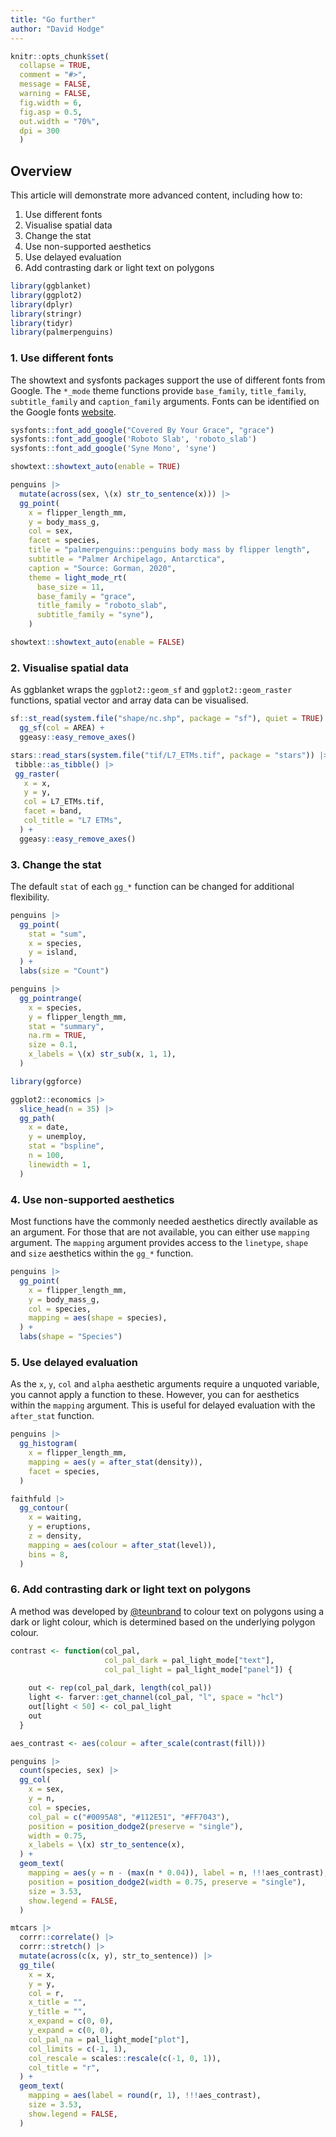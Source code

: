 ```yaml
---
title: "Go further"
author: "David Hodge"
---
```


```r
knitr::opts_chunk$set(
  collapse = TRUE,
  comment = "#>",
  message = FALSE,
  warning = FALSE,
  fig.width = 6,
  fig.asp = 0.5,
  out.width = "70%",
  dpi = 300
  )
```

## Overview

This article will demonstrate more advanced content, including how to: 

1. Use different fonts
2. Visualise spatial data
3. Change the stat
4. Use non-supported aesthetics
5. Use delayed evaluation
6. Add contrasting dark or light text on polygons

```r
library(ggblanket)
library(ggplot2)
library(dplyr)
library(stringr)
library(tidyr)
library(palmerpenguins)
```

### 1. Use different fonts

The showtext and sysfonts packages support the use of different fonts from Google. The `*_mode` theme functions provide `base_family`, `title_family`, `subtitle_family` and `caption_family` arguments. Fonts can be identified on the Google fonts [website](https://fonts.google.com/).

```r
sysfonts::font_add_google("Covered By Your Grace", "grace")
sysfonts::font_add_google('Roboto Slab', 'roboto_slab')
sysfonts::font_add_google('Syne Mono', 'syne')

showtext::showtext_auto(enable = TRUE)

penguins |>
  mutate(across(sex, \(x) str_to_sentence(x))) |>
  gg_point(
    x = flipper_length_mm,
    y = body_mass_g,
    col = sex,
    facet = species,
    title = "palmerpenguins::penguins body mass by flipper length",
    subtitle = "Palmer Archipelago, Antarctica",
    caption = "Source: Gorman, 2020",
    theme = light_mode_rt(
      base_size = 11,
      base_family = "grace", 
      title_family = "roboto_slab", 
      subtitle_family = "syne"),
    )

showtext::showtext_auto(enable = FALSE)
```

### 2. Visualise spatial data

As ggblanket wraps the `ggplot2::geom_sf` and `ggplot2::geom_raster` functions, spatial vector and array data can be visualised. 

```r
sf::st_read(system.file("shape/nc.shp", package = "sf"), quiet = TRUE) |>
  gg_sf(col = AREA) +
  ggeasy::easy_remove_axes()
```

```r
stars::read_stars(system.file("tif/L7_ETMs.tif", package = "stars")) |>
 tibble::as_tibble() |>
 gg_raster(
   x = x,
   y = y,
   col = L7_ETMs.tif,
   facet = band,
   col_title = "L7 ETMs",
  ) +
  ggeasy::easy_remove_axes() 
```

### 3. Change the stat

The default `stat` of each `gg_*` function can be changed for additional flexibility. 

```r
penguins |> 
  gg_point(
    stat = "sum",
    x = species,
    y = island,
  ) +
  labs(size = "Count")
```


```r
penguins |>
  gg_pointrange(
    x = species,
    y = flipper_length_mm, 
    stat = "summary", 
    na.rm = TRUE,
    size = 0.1,
    x_labels = \(x) str_sub(x, 1, 1),
  )
```

```r
library(ggforce)

ggplot2::economics |>
  slice_head(n = 35) |> 
  gg_path(
    x = date, 
    y = unemploy,
    stat = "bspline",
    n = 100, 
    linewidth = 1,
  ) 
```

### 4. Use non-supported aesthetics 

Most functions have the commonly needed aesthetics directly available as an argument. For those that are not available, you can either use `mapping` argument. The `mapping` argument provides access to the `linetype`, `shape` and `size` aesthetics within the `gg_*` function. 

```r
penguins |> 
  gg_point(
    x = flipper_length_mm, 
    y = body_mass_g, 
    col = species,
    mapping = aes(shape = species),
  ) +
  labs(shape = "Species")
```

### 5. Use delayed evaluation

As the `x`, `y`, `col` and `alpha` aesthetic arguments require a unquoted variable, you cannot apply a function to these. However, you can for aesthetics within the `mapping` argument. This is useful for delayed evaluation with the `after_stat` function.

```r
penguins |>
  gg_histogram(
    x = flipper_length_mm,
    mapping = aes(y = after_stat(density)),
    facet = species,
  )
```

```r
faithfuld |>
  gg_contour(
    x = waiting,
    y = eruptions,
    z = density,
    mapping = aes(colour = after_stat(level)),
    bins = 8,
  )
```

### 6. Add contrasting dark or light text on polygons

A method was developed by [@teunbrand](https://github.com/teunbrand/ggplot_tricks) to colour text on polygons using a dark or light colour, which is determined  based on the underlying polygon colour.

```r
contrast <- function(col_pal, 
                     col_pal_dark = pal_light_mode["text"], 
                     col_pal_light = pal_light_mode["panel"]) {
  
    out <- rep(col_pal_dark, length(col_pal))
    light <- farver::get_channel(col_pal, "l", space = "hcl")
    out[light < 50] <- col_pal_light
    out
  }

aes_contrast <- aes(colour = after_scale(contrast(fill)))

penguins |>
  count(species, sex) |> 
  gg_col(
    x = sex,
    y = n,
    col = species,
    col_pal = c("#0095A8", "#112E51", "#FF7043"),
    position = position_dodge2(preserve = "single"),
    width = 0.75, 
    x_labels = \(x) str_to_sentence(x),
  ) +
  geom_text(
    mapping = aes(y = n - (max(n * 0.04)), label = n, !!!aes_contrast),
    position = position_dodge2(width = 0.75, preserve = "single"),
    size = 3.53,
    show.legend = FALSE,
  ) 
```

```r
mtcars |> 
  corrr::correlate() |> 
  corrr::stretch() |> 
  mutate(across(c(x, y), str_to_sentence)) |> 
  gg_tile(
    x = x, 
    y = y,
    col = r,
    x_title = "", 
    y_title = "", 
    x_expand = c(0, 0), 
    y_expand = c(0, 0),
    col_pal_na = pal_light_mode["plot"],
    col_limits = c(-1, 1),
    col_rescale = scales::rescale(c(-1, 0, 1)),
    col_title = "r",
  ) +
  geom_text(
    mapping = aes(label = round(r, 1), !!!aes_contrast),
    size = 3.53,
    show.legend = FALSE,
  )
```

